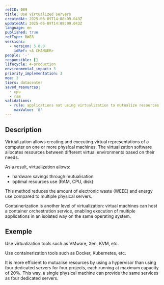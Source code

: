 ```yaml
---
refID: 089
title: Use virtualized servers
createdAt: 2025-06-09T14:08:09.043Z
updatedAt: 2025-06-09T14:08:09.043Z
language: en
published: true
refType: RWEB
versions:
  - version: 5.0.0
    idRef: <A CHANGER>
people: '-'
responsible: []
lifecycle: 4-production
environmental_impact: 3
priority_implementation: 3
moe: 3
tiers: datacenter
saved_resources:
  - cpu
  - ram
validations:
  - rule: applications not using virtualization to mutualize resources
    maxValue: '0'
---
```


## Description

Virtualization allows creating and executing virtual representations of a computer on one or more physical machines. 
The virtualization software allocates resources between different virtual environments based on their needs.

As a result, virtualization allows:

* hardware savings through mutualisation
* optimal resources use (RAM, CPU, disk)


This method reduces the amount of electronic waste (WEEE) and energy use compared to multiple physical servers.

Containerization is another level of virtualization: virtual machines can host a container orchestration service, 
enabling execution of multiple applications in an isolated way on the same operating system.

## Exemple

Use virtualization tools such as VMware, Xen, KVM, etc.

Use containerization tools such as Docker, Kubernetes, etc.

It is more efficient to mutualise resources by using a hypervisor than using four dedicated servers for four projects, each running at maximum capacity of 20%. This way, a single physical machine can provide the same services as four dedicated servers.
